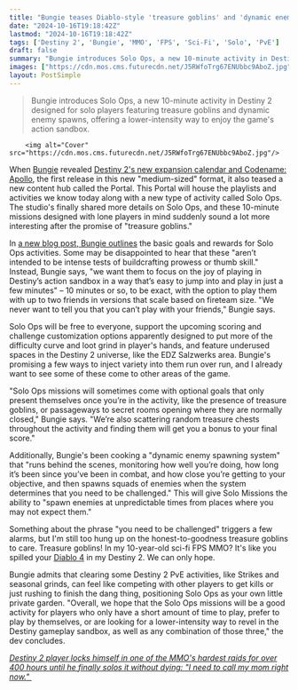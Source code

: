 ```yaml
---
title: "Bungie teases Diablo-style 'treasure goblins' and 'dynamic enemy spawning' for new Destiny 2 missions you can solo in 10 minutes if you don't want the MMO experience"
date: "2024-10-16T19:18:42Z"
lastmod: "2024-10-16T19:18:42Z"
tags: ['Destiny 2', 'Bungie', 'MMO', 'FPS', 'Sci-Fi', 'Solo', 'PvE']
draft: false
summary: "Bungie introduces Solo Ops, a new 10-minute activity in Destiny 2 designed for solo players featuring treasure goblins and dynamic enemy spawns, offering a lower-intensity way to enjoy the game's action sandbox."
images: ["https://cdn.mos.cms.futurecdn.net/J5RWfoTrg67ENUbbc9AboZ.jpg"]
layout: PostSimple
---
```

> Bungie introduces Solo Ops, a new 10-minute activity in Destiny 2 designed for solo players featuring treasure goblins and dynamic enemy spawns, offering a lower-intensity way to enjoy the game's action sandbox.


        <img alt="Cover" src="https://cdn.mos.cms.futurecdn.net/J5RWfoTrg67ENUbbc9AboZ.jpg"/>
        
When [Bungie](https://www.gamesradar.com/tag/bungie/) revealed [Destiny 2's new expansion calendar and Codename: Apollo](https://www.gamesradar.com/games/destiny/bungie-confirms-destiny-2-is-done-with-annual-expansions-and-episodes-now-the-mmo-will-get-2-medium-sized-expansions-plus-4-free-updates-a-year/), the first release in this new "medium-sized" format, it also teased a new content hub called the Portal. This Portal will house the playlists and activities we know today along with a new type of activity called Solo Ops. The studio's finally shared more details on Solo Ops, and these 10-minute missions designed with lone players in mind suddenly sound a lot more interesting after the promise of "treasure goblins." 

In [<u>a new blog post, Bungie outlines</u>](https://www.bungie.net/7/en/News/article/solo_ops) the basic goals and rewards for Solo Ops activities. Some may be disappointed to hear that these "aren’t intended to be intense tests of buildcrafting prowess or thumb skill." Instead, Bungie says, "we want them to focus on the joy of playing in Destiny’s action sandbox in a way that’s easy to jump into and play in just a few minutes" – 10 minutes or so, to be exact, with the option to play them with up to two friends in versions that scale based on fireteam size. "We never want to tell you that you can’t play with your friends," Bungie says. 

Solo Ops will be free to everyone, support the upcoming scoring and challenge customization options apparently designed to put more of the difficulty curve and loot grind in player's hands, and feature underused spaces in the Destiny 2 universe, like the EDZ Salzwerks area. Bungie's promising a few ways to inject variety into them run over run, and I already want to see some of these come to other areas of the game. 

"Solo Ops missions will sometimes come with optional goals that only present themselves once you’re in the activity, like the presence of treasure goblins, or passageways to secret rooms opening where they are normally closed," Bungie says. "We’re also scattering random treasure chests throughout the activity and finding them will get you a bonus to your final score." 

Additionally, Bungie's been cooking a "dynamic enemy spawning system" that "runs behind the scenes, monitoring how well you’re doing, how long it’s been since you’ve been in combat, and how close you’re getting to your objective, and then spawns squads of enemies when the system determines that you need to be challenged." This will give Solo Missions the ability to "spawn enemies at unpredictable times from places where you may not expect them." 

Something about the phrase "you need to be challenged" triggers a few alarms, but I'm still too hung up on the honest-to-goodness treasure goblins to care. Treasure goblins! In my 10-year-old sci-fi FPS MMO? It's like you spilled your [<u>Diablo 4</u>](https://www.gamesradar.com/diablo-4-guide/) in my Destiny 2. We can only hope. 

Bungie admits that clearing some Destiny 2 PvE activities, like Strikes and seasonal grinds, can feel like competing with other players to get kills or just rushing to finish the dang thing, positioning Solo Ops as your own little private garden. "Overall, we hope that the Solo Ops missions will be a good activity for players who only have a short amount of time to play, prefer to play by themselves, or are looking for a lower-intensity way to revel in the Destiny gameplay sandbox, as well as any combination of those three," the dev concludes.

[<u><em>Destiny 2 player locks himself in one of the MMO's hardest raids for over 400 hours until he finally solos it without dying: "I need to call my mom right now." </em></u>](https://www.gamesradar.com/games/destiny/destiny-2-player-locks-himself-in-one-of-the-mmos-hardest-raids-for-over-400-hours-until-he-finally-solos-it-without-dying-i-need-to-call-my-mom-right-now/)
        